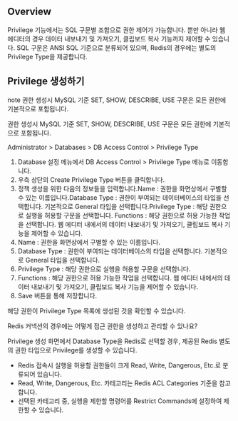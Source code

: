 ## Overview
Privilege 기능에서는 SQL 구문별 조합으로 권한 제어가 가능합니다. 뿐만 아니라 웹 에디터의 경우 데이터 내보내기 및 가져오기, 클립보드 복사 기능까지 제어할 수 있습니다. SQL 구문은 ANSI SQL 기준으로 분류되어 있으며, Redis의 경우에는 별도의 Privilege Type을 제공합니다.

## Privilege 생성하기
note
권한 생성시 MySQL 기준 SET, SHOW, DESCRIBE, USE 구문은 모든 권한에 기본적으로 포함됩니다.

권한 생성시 MySQL 기준 SET, SHOW, DESCRIBE, USE 구문은 모든 권한에 기본적으로 포함됩니다.

Administrator > Databases > DB Access Control > Privilege Type

1. Database 설정 메뉴에서 DB Access Control > Privilege Type 메뉴로 이동합니다.
2. 우측 상단의 Create Privilege Type 버튼을 클릭합니다.
3. 정책 생성을 위한 다음의 정보들을 입력합니다.Name : 권한을 화면상에서 구별할 수 있는 이름입니다.Database Type : 권한이 부여되는 데이터베이스의 타입을 선택합니다. 기본적으로 General 타입을 선택합니다.Privilege Type : 해당 권한으로 실행을 허용할 구문을 선택합니다. Functions : 해당 권한으로 허용 가능한 작업을 선택합니다. 웹 에디터 내에서의 데이터 내보내기 및 가져오기, 클립보드 복사 기능을 제어할 수 있습니다.
  1. Name : 권한을 화면상에서 구별할 수 있는 이름입니다.
  2. Database Type : 권한이 부여되는 데이터베이스의 타입을 선택합니다. 기본적으로 General 타입을 선택합니다.
  3. Privilege Type : 해당 권한으로 실행을 허용할 구문을 선택합니다.
  4. Functions : 해당 권한으로 허용 가능한 작업을 선택합니다. 웹 에디터 내에서의 데이터 내보내기 및 가져오기, 클립보드 복사 기능을 제어할 수 있습니다.
4. Save 버튼을 통해 저장합니다.

해당 권한이 Privilege Type 목록에 생성된 것을 확인할 수 있습니다.

Redis 커넥션의 경우에는 어떻게 접근 권한을 생성하고 관리할 수 있나요?

Privilege 생성 화면에서 Database Type을 Redis로 선택할 경우, 제공된 Redis 별도의 권한 타입으로 Privilege를 생성할 수 있습니다.

* Redis 접속시 실행을 허용할 권한들이 크게 Read, Write, Dangerous, Etc.로 분류되어 있습니다.
* Read, Write, Dangerous, Etc. 카테고리는 Redis ACL Categories 기준을 참고합니다.
* 선택된 카테고리 중, 실행을 제한할 명령어를 Restrict Commands에 설정하여 제한할 수 있습니다.
